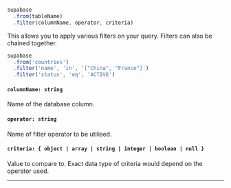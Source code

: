 
<!-- prettier-ignore -->
```js {3} 
supabase
  .from(tableName)
  .filter(columnName, operator, criteria)
```

This allows you to apply various filters on your query. Filters can also be chained together.

<Collapsable title="Toggle Example">

<!-- prettier-ignore -->
```js {3-5}
supabase
  .from('countries')
  .filter('name', 'in', '["China", "France"]')
  .filter('status', 'eq', 'ACTIVE')
```

</Collapsable>

#### `columnName: string`
Name of the database column.

#### `operator: string`
Name of filter operator to be utilised.

#### `criteria: { object | array | string | integer | boolean | null }`
Value to compare to. Exact data type of criteria would depend on the operator used.

---